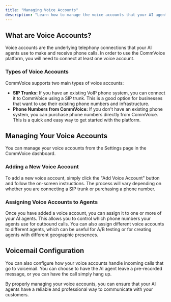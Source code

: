 ```yaml
---
title: "Managing Voice Accounts"
description: "Learn how to manage the voice accounts that your AI agents use to make and receive calls."
---
```


## What are Voice Accounts?

Voice accounts are the underlying telephony connections that your AI agents use to make and receive phone calls. In order to use the CommVoice platform, you will need to connect at least one voice account.

### Types of Voice Accounts

CommVoice supports two main types of voice accounts:

*   **SIP Trunks:**  If you have an existing VoIP phone system, you can connect it to CommVoice using a SIP trunk. This is a good option for businesses that want to use their existing phone numbers and infrastructure.
*   **Phone Numbers from CommVoice:**  If you don't have an existing phone system, you can purchase phone numbers directly from CommVoice. This is a quick and easy way to get started with the platform.

## Managing Your Voice Accounts

You can manage your voice accounts from the Settings page in the CommVoice dashboard.

### Adding a New Voice Account

To add a new voice account, simply click the "Add Voice Account" button and follow the on-screen instructions. The process will vary depending on whether you are connecting a SIP trunk or purchasing a phone number.

### Assigning Voice Accounts to Agents

Once you have added a voice account, you can assign it to one or more of your AI agents. This allows you to control which phone numbers your agents use for outbound calls. You can also assign different voice accounts to different agents, which can be useful for A/B testing or for creating agents with different geographic presences.

## Voicemail Configuration

You can also configure how your voice accounts handle incoming calls that go to voicemail. You can choose to have the AI agent leave a pre-recorded message, or you can have the call simply hang up.

By properly managing your voice accounts, you can ensure that your AI agents have a reliable and professional way to communicate with your customers. 